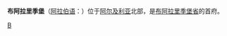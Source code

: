 {{Infobox Settlement
| name = 布阿拉里季堡<br/>برج بوعريريج
| image_skyline = 
| imagesize = 
| image_caption = 
| image_flag = 
| image_shield = 
| pushpin_map = Algeria
| pushpin_label_position = bottom
| subdivision_type = 国家
| subdivision_name = {{ALG}}
| subdivision_type1 = [[阿尔及利亚行政区划|省]]
| subdivision_name1 = [[布阿拉里季堡省|布阿拉里季堡省]]
| subdivision_type2 = 
| subdivision_name2 = 
| elevation_m = 916
| elevation_ft = 
| area_total_km2 = 
| population_as_of = 
| population_total = 
| population_density_km2 = 
| timezone = 
| utc_offset = 
| timezone_DST = 
| utc_offset_DST = 
| latd = 36
| latm = 04
| lats = 
| latNS = N
| longd = 4
| longm = 46
| longs = 
| longEW = E
| website =  
}}

'''布阿拉里季堡'''（[[阿拉伯语|阿拉伯语]]：'''{{rtl-lang|ar|برج بوعريريج}}'''）位于[[阿尔及利亚|阿尔及利亚]]北部，是[[布阿拉里季堡省|布阿拉里季堡省]]的首府。

{{commonscat|Bordj Bou Arréridj}}
{{Algeria-stub}}

[[Category:阿尔及利亚城市|B]]